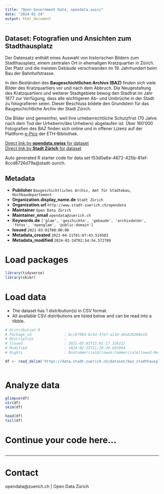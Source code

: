 ```yaml
---
title: "Open Government Data, opendata.swiss"
date: "2024-02-24"
output: html_document
---
```


## Dataset: Fotografien und Ansichten zum Stadthausplatz

Der Datensatz enthält eines Auswahl von historischen Bildern zum Stadthausplatz, einem zentralen Ort in ehemaligen Kratzquartier in Zürich. Der Platz und die meisten Gebäude verschwanden im 19. Jahrhundert beim Bau der Bahnhofstrasse. 

In den Beständen des **Baugeschichtlichen Archivs (BAZ)** finden sich viele Bilder des Kratzquartiers vor und nach dem Abbruch. Die Neugestaltung des Kratzquartiers und weiterer Stadtgebiete bewog den Stadtrat im Jahr 1877 zur Verfügung, dass alle wichtigeren Ab- und Umbrüche in der Stadt zu fotografieren seien. Dieser Beschluss bildete den Grundstein für das Baugeschichtliche Archiv der Stadt Zürich. 

Die Bilder sind gemeinfrei, weil ihre urheberrechtliche Schutzfrist (70 Jahre nach dem Tod der Urheberin/des Urhebers) abgelaufen ist. Über 160'000 Fotografien des BAZ finden sich online und in offener Lizenz auf der Plattform [e-Pics](https://baz.e-pics.ethz.ch/) der ETH-Bibliothek.

[Direct link by **opendata.swiss** for dataset](https://opendata.swiss/de/dataset/fotografien-und-ansichten-zum-stadthausplatz)<br>
[Direct link by **Stadt Zürich** for dataset](https://data.stadt-zuerich.ch/dataset/baz_stadthausplatz)

Auto generated R starter code for data set f53d0a6e-4672-425b-81ef-8ccd8726d79a@stadt-zurich.

## Metadata

- **Publisher** `Baugeschichtliches Archiv, Amt für Städtebau, Hochbaudepartement`
- **Organization.display_name.de** `Stadt Zürich`
- **Organization.url** `http://www.stadt-zuerich.ch/opendata`
- **Maintainer** `Open Data Zürich`
- **Maintainer_email** `opendata@zuerich.ch`
- **Keywords.de** `['glam', 'geschichte', 'gebaude', 'archivdaten', 'fotos', 'openglam', 'public-domain']`
- **Issued** `2021-03-01T00:00:00`
- **Metadata_created** `2023-04-21T01:07:43.519503`
- **Metadata_modified** `2024-02-24T02:54:54.572709`


# Load packages

```r

library(tidyverse)
library(skimr)

```

# Load data

-   The dataset has 1 distribution(s) in CSV format.
-   All available CSV distributions are listed below and can be read into a tibble.

```r

# Distribution 0
# Package_id               : 6cc8708d-bc3d-47e7-a110-a6a828268e18
# Description              : 
# Issued                   : 2021-03-03T15:01:17.326212
# Modified                 : 2024-02-23T21:29:39.683994
# Rights                   : NonCommercialAllowed-CommercialAllowed-ReferenceRequired

df <- read_delim('https://data.stadt-zuerich.ch/dataset/baz_stadthausplatz/download/baz_stadthausplatz.csv')



```

# Analyze data

```r

glimpse(df)
str(df)
skim(df)

head(df)
tail(df)

```

# Continue your code here...

```r

```

------------------------------------------------------------------------

# Contact

opendata@zuerich.ch | Open Data Zürich
